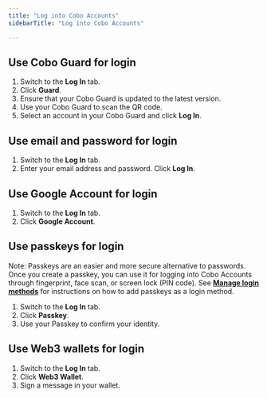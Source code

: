 ```yaml
---
title: "Log into Cobo Accounts"
sidebarTitle: "Log into Cobo Accounts"

---
```


## Use Cobo Guard for login

1) Switch to the **Log In** tab.
2) Click **Guard**.
3) Ensure that your Cobo Guard is updated to the latest version.
4) Use your Cobo Guard to scan the QR code.
5) Select an account in your Cobo Guard and click **Log In**.

## Use email and password for login

1) Switch to the **Log In** tab.
2) Enter your email address and password. Click **Log In**.

## Use Google Account for login

1) Switch to the **Log In** tab.
2) Click **Google Account**.

## Use passkeys for login

Note: Passkeys are an easier and more secure alternative to passwords. Once you create a passkey, you can use it for logging into Cobo Accounts through fingerprint, face scan, or screen lock (PIN code). See [**Manage login methods**](/cobo-accounts/manage-login-methods) for instructions on how to add passkeys as a login method.

1) Switch to the **Log In** tab.
2) Click **Passkey**.
3) Use your Passkey to confirm your identity.

## Use Web3 wallets for login

1) Switch to the **Log In** tab.
2) Click **Web3 Wallet**.
3) Sign a message in your wallet.